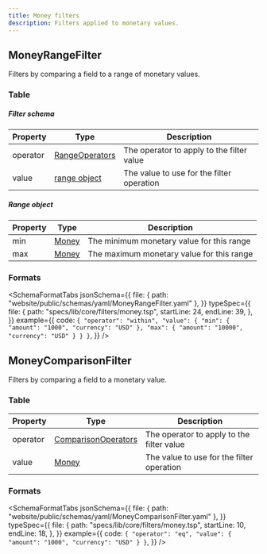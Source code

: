 ```yaml
---
title: Money filters
description: Filters applied to monetary values.
---
```



## MoneyRangeFilter

Filters by comparing a field to a range of monetary values.

### Table

##### Filter schema

| Property | Type                                                    | Description                               |
| -------- | ------------------------------------------------------- | ----------------------------------------- |
| operator | [RangeOperators](/protocol/filters/base#rangeoperators) | The operator to apply to the filter value |
| value    | [range object](#range-object)                           | The value to use for the filter operation |

##### Range object

| Property | Type                             | Description                               |
| -------- | -------------------------------- | ----------------------------------------- |
| min      | [Money](/protocol/fields/money/) | The minimum monetary value for this range |
| max      | [Money](/protocol/fields/money/) | The maximum monetary value for this range |

### Formats

<SchemaFormatTabs
  jsonSchema={{
    file: { path: "website/public/schemas/yaml/MoneyRangeFilter.yaml" },
  }}
  typeSpec={{
    file: {
      path: "specs/lib/core/filters/money.tsp",
      startLine: 24,
      endLine: 39,
    },
  }}
  example={{
    code: `
  {
    "operator": "within",
    "value": {
      "min": {
        "amount": "1000",
        "currency": "USD"
      },
      "max": {
        "amount": "10000",
        "currency": "USD"
      }
    }
  }
  `,
  }}
/>

## MoneyComparisonFilter

Filters by comparing a field to a monetary value.

### Table

| Property | Type                                                              | Description                               |
| -------- | ----------------------------------------------------------------- | ----------------------------------------- |
| operator | [ComparisonOperators](/protocol/filters/base#comparisonoperators) | The operator to apply to the filter value |
| value    | [Money](/protocol/fields/money/)                                  | The value to use for the filter operation |

### Formats

<SchemaFormatTabs
  jsonSchema={{
    file: { path: "website/public/schemas/yaml/MoneyComparisonFilter.yaml" },
  }}
  typeSpec={{
    file: {
      path: "specs/lib/core/filters/money.tsp",
      startLine: 10,
      endLine: 18,
    },
  }}
  example={{
    code: `
  {
    "operator": "eq",
    "value": {
      "amount": "1000",
      "currency": "USD"
    }
  }
  `,
  }}
/>
